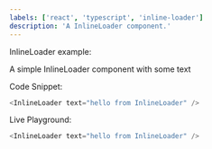 ```yaml
---
labels: ['react', 'typescript', 'inline-loader']
description: 'A InlineLoader component.'
---
```



InlineLoader example:

A simple InlineLoader component with some text

Code Snippet:
```js
<InlineLoader text="hello from InlineLoader" />
```


Live Playground:
```js live
<InlineLoader text="hello from InlineLoader" />
```
